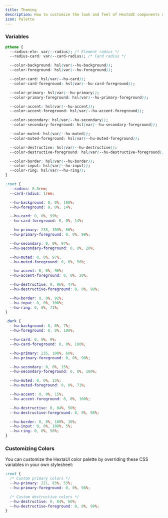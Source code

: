 ```yaml
---
title: Theming
description: How to customize the look and feel of HextaUI components using themes.
icon: Palette
---
```


### Variables

```css title="app/globals.css"
@theme {
  --radius-ele: var(--radius); /* Element radius */
  --radius-card: var(--card-radius); /* Card radius */

  --color-background: hsl(var(--hu-background));
  --color-foreground: hsl(var(--hu-foreground));

  --color-card: hsl(var(--hu-card));
  --color-card-foreground: hsl(var(--hu-card-foreground));

  --color-primary: hsl(var(--hu-primary));
  --color-primary-foreground: hsl(var(--hu-primary-foreground));

  --color-accent: hsl(var(--hu-accent));
  --color-accent-foreground: hsl(var(--hu-accent-foreground));

  --color-secondary: hsl(var(--hu-secondary));
  --color-secondary-foreground: hsl(var(--hu-secondary-foreground));

  --color-muted: hsl(var(--hu-muted));
  --color-muted-foreground: hsl(var(--hu-muted-foreground));

  --color-destructive: hsl(var(--hu-destructive));
  --color-destructive-foreground: hsl(var(--hu-destructive-foreground));

  --color-border: hsl(var(--hu-border));
  --color-input: hsl(var(--hu-input));
  --color-ring: hsl(var(--hu-ring));
}

:root {
  --radius: 0.8rem;
  --card-radius: 1rem;

  --hu-background: 0, 0%, 100%;
  --hu-foreground: 0, 0%, 14%;

  --hu-card: 0, 0%, 99%;
  --hu-card-foreground: 0, 0%, 14%;

  --hu-primary: 235, 100%, 60%;
  --hu-primary-foreground: 0, 0%, 98%;

  --hu-secondary: 0, 0%, 97%;
  --hu-secondary-foreground: 0, 0%, 20%;

  --hu-muted: 0, 0%, 97%;
  --hu-muted-foreground: 0, 0%, 56%;

  --hu-accent: 0, 0%, 96%;
  --hu-accent-foreground: 0, 0%, 20%;

  --hu-destructive: 9, 96%, 47%;
  --hu-destructive-foreground: 0, 0%, 98%;

  --hu-border: 0, 0%, 92%;
  --hu-input: 0, 0%, 100%;
  --hu-ring: 0, 0%, 71%;
}

.dark {
  --hu-background: 0, 0%, 7%;
  --hu-foreground: 0, 0%, 100%;

  --hu-card: 0, 0%, 9%;
  --hu-card-foreground: 0, 0%, 100%;

  --hu-primary: 235, 100%, 60%;
  --hu-primary-foreground: 0, 0%, 98%;

  --hu-secondary: 0, 0%, 15%;
  --hu-secondary-foreground: 0, 0%, 100%;

  --hu-muted: 0, 0%, 15%;
  --hu-muted-foreground: 0, 0%, 71%;

  --hu-accent: 0, 0%, 15%;
  --hu-accent-foreground: 0, 0%, 100%;

  --hu-destructive: 0, 84%, 50%;
  --hu-destructive-foreground: 0, 0%, 98%;

  --hu-border: 0, 0%, 100%, 10%;
  --hu-input: 0, 0%, 100%, 5%;
  --hu-ring: 0, 0%, 56%;
}
```

### Customizing Colors

You can customize the HextaUI color palette by overriding these CSS variables in your own stylesheet:

```css title="Custom theme example"
:root {
  /* Custom primary colors */
  --hu-primary: 221, 83%, 53%;
  --hu-primary-foreground: 0, 0%, 98%;

  /* Custom destructive colors */
  --hu-destructive: 0, 84%, 60%;
  --hu-destructive-foreground: 0, 0%, 98%;
}
```
